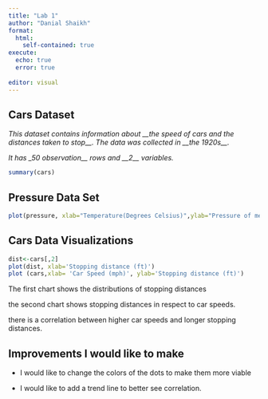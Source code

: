 ---
title: "Lab 1"
author: "Danial Shaikh"
format: 
  html:
    self-contained: true
execute:
  echo: true
  error: true
  
editor: visual
---

## Cars Dataset

*This dataset contains information about \_\_the speed of cars and the distances taken to stop\_\_. The data was collected in \_\_the 1920s\_\_.*

*It has \_50 observation\_\_ rows and \_\_2\_\_ variables.*

```{r}

summary(cars)

```

## Pressure Data Set

```{r}
plot(pressure, xlab="Temperature(Degrees Celsius)",ylab="Pressure of mercury(mm)")
```

## Cars Data Visualizations

```{r}
dist<-cars[,2]
plot(dist, xlab='Stopping distance (ft)')
plot (cars,xlab= 'Car Speed (mph)', ylab='Stopping distance (ft)')
```

The first chart shows the distributions of stopping distances

the second chart shows stopping distances in respect to car speeds.

there is a correlation between higher car speeds and longer stopping distances.

## Improvements I would like to make

-   I would like to change the colors of the dots to make them more viable

-   I would like to add a trend line to better see correlation.
